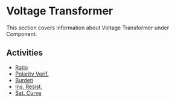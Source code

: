 # Voltage Transformer

This section covers information about Voltage Transformer under Component.

## Activities

- [Ratio](/docs/component/voltage-transformer/ratio)
- [Polarity Verif.](/docs/component/voltage-transformer/polarity-verif)
- [Burden](/docs/component/voltage-transformer/burden)
- [Ins. Resist.](/docs/component/voltage-transformer/ins-resist)
- [Sat. Curve](/docs/component/voltage-transformer/sat-curve)
